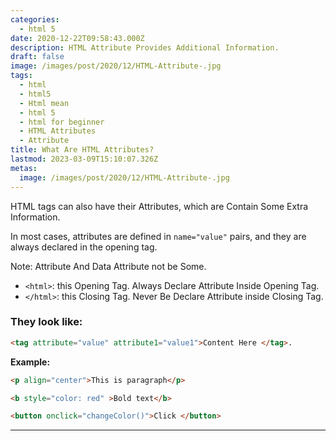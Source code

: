 ```yaml
---
categories:
  - html 5
date: 2020-12-22T09:58:43.000Z
description: HTML Attribute Provides Additional Information.
draft: false
image: /images/post/2020/12/HTML-Attribute-.jpg
tags:
  - html
  - html5
  - Html mean
  - html 5
  - html for beginner
  - HTML Attributes
  - Attribute
title: What Are HTML Attributes?
lastmod: 2023-03-09T15:10:07.326Z
metas:
  image: /images/post/2020/12/HTML-Attribute-.jpg
---
```


HTML tags can also have their Attributes, which are Contain Some Extra
Information.

In most cases, attributes are defined in `name="value"` pairs, and they are
always declared in the opening tag.

Note: Attribute And Data Attribute not be Some.

- `<html>`: this Opening Tag. Always Declare Attribute Inside Opening Tag.
- `</html>`: this Closing Tag. Never Be Declare Attribute inside Closing Tag.

### **They look like:**

```html
<tag attribute="value" attribute1="value1">Content Here </tag>.
```

**Example:**

```html
<p align="center">This is paragraph</p>

<b style="color: red" >Bold text</b>

<button onclick="changeColor()">Click </button>
```

---
